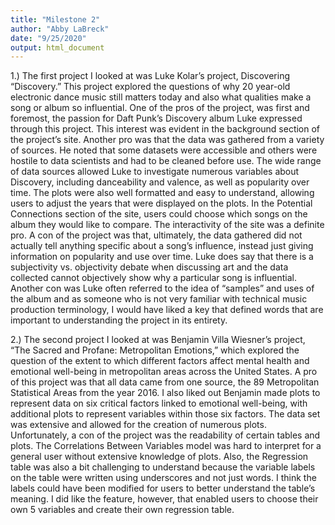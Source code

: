 ```yaml
---
title: "Milestone 2"
author: "Abby LaBreck"
date: "9/25/2020"
output: html_document
---
```


1.) The first project I looked at was Luke Kolar's project, Discovering "Discovery." This project explored the questions of why 20 year-old electronic dance music still matters today and also what qualities make a song or album so influential. One of the pros of the project, was first and foremost, the passion for Daft Punk's Discovery album Luke expressed through this project. This interest was evident in the background section of the project's site. Another pro was that the data was gathered from a variety of sources. He noted that some datasets were accessible and others were hostile to data scientists and had to be cleaned before use. The wide range of data sources allowed Luke to investigate numerous variables about Discovery, including danceability and valence, as well as popularity over time. The plots were also well formatted and easy to understand, allowing users to adjust the years that were displayed on the plots. In the Potential Connections section of the site, users could choose which songs on the album they would like to compare. The interactivity of the site was a definite pro. A con of the project was that, ultimately, the data gathered did not actually tell anything specific about a song's influence, instead just giving information on popularity and use over time. Luke does say that there is a subjectivity vs. objectivity debate when discussing art and the data collected cannot objectively show why a particular song is influential. Another con was Luke often referred to the idea of "samples" and uses of the album and as someone who is not very familiar with technical music production terminology, I would have liked a key that defined words that are important to understanding the project in its entirety.

2.) The second project I looked at was Benjamin Villa Wiesner's project, "The Sacred and Profane: Metropolitan Emotions," which explored the question of the extent to which different factors affect mental health and emotional well-being in metropolitan areas across the United States. A pro of this project was that all data came from one source, the 89 Metropolitan Statistical Areas from the year 2016. I also liked out Benjamin made plots to represent data on six critical factors linked to emotional well-being, with additional plots to represent variables within those six factors. The data set was extensive and allowed for the creation of numerous plots. Unfortunately, a con of the project was the readability of certain tables and plots. The Correlations Between Variables model was hard to interpret for a general user without extensive knowledge of plots. Also, the Regression table was also a bit challenging to understand because the variable labels on the table were written using underscores and not just words. I think the labels could have been modified for users to better understand the table's meaning. I did like the feature, however, that enabled users to choose their own 5 variables and create their own regression table. 